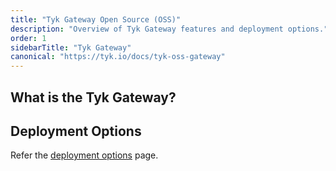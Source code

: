 ```yaml
---
title: "Tyk Gateway Open Source (OSS)"
description: "Overview of Tyk Gateway features and deployment options."
order: 1
sidebarTitle: "Tyk Gateway"
canonical: "https://tyk.io/docs/tyk-oss-gateway"
---
```



## What is the Tyk Gateway?

<TykGatewayFeaturesInclude/>

## Deployment Options

Refer the [deployment options](/nightly/apim) page.
